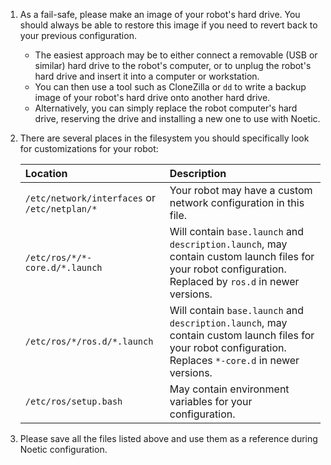 1.  As a fail-safe, please make an image of your robot's hard drive. You should always be able to restore this image
    if you need to revert back to your previous configuration.

    - The easiest approach may be to either connect a removable (USB or similar) hard drive to the robot's computer, or to unplug
      the robot's hard drive and insert it into a computer or workstation.
    - You can then use a tool such as CloneZilla or `dd` to write a backup image of your robot's hard drive onto another
      hard drive.
    - Alternatively, you can simply replace the robot computer's hard drive, reserving the drive and installing a new one
      to use with Noetic.

2.  There are several places in the filesystem you should specifically look for customizations for your robot:

    | Location                                      | Description                                                                                                                                               |
    | :-------------------------------------------- | :-------------------------------------------------------------------------------------------------------------------------------------------------------- |
    | `/etc/network/interfaces` or `/etc/netplan/*` | Your robot may have a custom network configuration in this file.                                                                                          |
    | `/etc/ros/*/*-core.d/*.launch`                | Will contain `base.launch` and `description.launch`, may contain custom launch files for your robot configuration. Replaced by `ros.d` in newer versions. |
    | `/etc/ros/*/ros.d/*.launch`                   | Will contain `base.launch` and `description.launch`, may contain custom launch files for your robot configuration. Replaces `*-core.d` in newer versions. |
    | `/etc/ros/setup.bash`                         | May contain environment variables for your configuration.                                                                                                 |

3.  Please save all the files listed above and use them as a reference during Noetic configuration.
